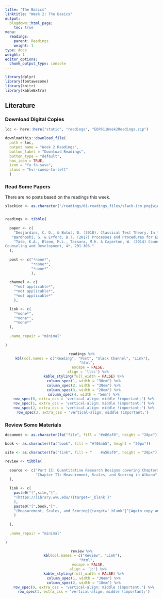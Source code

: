 ```yaml
---
title: "The Basics"
linktitle: "Week 2: The Basics"
output:
  blogdown::html_page:
    toc: true
menu:
  readings:
    parent: Readings
    weight: 1
type: docs
weight: 1
editor_options: 
  chunk_output_type: console
---
```


<style>
  .hvr-sweep-to-left {
    display: inline-block;
    vertical-align: middle;
    -webkit-transform: perspective(1px) translateZ(0);
    transform: perspective(1px) translateZ(0);
    box-shadow: 0 0 1px rgba(0, 0, 0, 0);
    position: relative;
    -webkit-transition-property: color;
    transition-property: color;
    -webkit-transition-duration: 0.25s;
    transition-duration: 0.25s;
  }

.hvr-sweep-to-left:before {
  content: "";
  position: absolute;
  z-index: -1;
  top: 0;
  left: 0;
  right: 0;
  bottom: 0;
  background: #175676;
    -webkit-transform: scaleX(0);
  transform: scaleX(0);
  -webkit-transform-origin: 100% 50%;
  transform-origin: 100% 50%;
  -webkit-transition-property: transform;
  transition-property: transform;
  -webkit-transition-duration: 0.3s;
  transition-duration: 0.3s;
  -webkit-transition-timing-function: ease-out;
  transition-timing-function: ease-out;
}

.hvr-sweep-to-left:hover, .hvr-sweep-to-left:focus, .hvr-sweep-to-left:active {
  color: white;
}

.hvr-sweep-to-left:hover:before, .hvr-sweep-to-left:focus:before, .hvr-sweep-to-left:active:before {
  -webkit-transform: scaleX(1);
  transform: scaleX(1);
}
</style>
  
```r
library(dplyr)
library(fontawesome)
library(knitr)
library(kableExtra)
```

## Literature

### Download Digital Copies

```r
loc <- here::here("static", "readings", "EDP611Week2Readings.zip")

downloadthis::download_file(
  path = loc,
  output_name = "Week 2 Readings",
  button_label = "Download Readings",
  button_type = "default",
  has_icon = TRUE,
  icon = "fa fa-save",
  class = "hvr-sweep-to-left"
  )
```

### Read Some Papers
There are no posts based on the readings this week.

```r

slackico <- as.character("/readings/01-readings_files/slack-ico.png{width=20px}")


readings <- tibble(
  
  paper <- c(
    "Desjardins, C. D., & Bulut, O. (2018). Classical Test Theory. In *Handbook of educational measurement and psychometrics using R*. essay, CRC Press.",
   "Bardhoshi, G. & Erford, B.T. (2017) Processes and Procedures for Estimating Score Reliability and Precision, *Measurement and Evaluation in Counseling and Development, 50*, 4, 256-263.",
    "Tate, K.A., Bloom, M.L., Tassara, M.H. & Caperton, W. (2014) Counselor Competence, Performance Assessment, and Program Evaluation, *Measurement and Evaluation in
Counseling and Development, 4*, 291-306."
  ),
  
  post <- c("*none*",
            "*none*",
            "*none*"
            ),
  
  channel <- c(
    "*not applicable*",
    "*not applicable*",
    "*not applicable*"
    ),

  link <- c(
    "*none*",
    "*none*",
    "*none*"
  ),
  
  .name_repair = "minimal"
  
)

```


<center>
```r
readings %>%
  kbl(col.names = c("Reading", "Post", "Slack Channel", "Link"), 
      "html", 
      escape = FALSE,
      align = 'llcc') %>%
  kable_styling(full_width = FALSE) %>%
  column_spec(1, width = "30em") %>%
  column_spec(2, width = "30em") %>%
  column_spec(3, width = "20em") %>%
  column_spec(4, width = "5em") %>%
  row_spec(0, extra_css = 'vertical-align: middle !important;') %>%
  row_spec(1, extra_css = 'vertical-align: middle !important;') %>%
  row_spec(2, extra_css = 'vertical-align: middle !important;') %>%
  row_spec(3, extra_css = 'vertical-align: middle !important;') 
```
</center>

### Review Some Materials

```r

document <- as.character(fa("file", fill = "#e86af0", height = "20px"))

book <- as.character(fa("book", fill = "#f06ab5", height = "20px"))

site <- as.character(fa("link", fill = "	#a56af0", height = "20px"))

review <- tibble(
  
  source <- c("Part II: Quantitative Research Designs covering Chapters 5-6 in Balkin & Kleist",
              "Chapter II: Measurement, Scales, and Scoring in Albano"
  ),
  
  link <- c(
    paste0("[",site,"]",
    "(https://library.wvu.edu/){target='_blank'}"
    ),
    paste0("[",book,"]",
    "(Measurement, Scales, and Scoring){target='_blank'}^[Again copy and paste the code into your R console to follow along and if you do not understand something please reach out.]"
    )
    
  ),
  
  .name_repair = "minimal"
  
)

```

<center>
```r
review %>%
  kbl(col.names = c("Review", "Link"), 
      "html", 
      escape = FALSE,
      align = 'lc') %>%
  kable_styling(full_width = FALSE) %>%
  column_spec(1, width = "30em") %>%
  column_spec(2, width = "10em") %>%
  row_spec(0, extra_css = 'vertical-align: middle !important;') %>%
  row_spec(1, extra_css = 'vertical-align: middle !important;')
```
</center>




